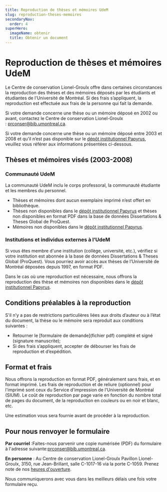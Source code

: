 ```yaml
---
title: Reproduction de thèses et mémoires UdeM
slug: reproduction-theses-memoires
secondaryNav:
  order: 4
superHero:
  imageName: obtenir
  title: Obtenir un document
---
```


# Reproduction de thèses et mémoires UdeM
Le Centre de conservation Lionel-Groulx offre dans certaines circonstances la reproduction des thèses et des mémoires déposés par les étudiants et étudiantes de l'Université de Montréal. Si des frais s’appliquent, la reproduction est effectuée aux frais de la personne qui fait la demande.

Si votre demande concerne une thèse ou un mémoire déposé en 2002 ou avant, contactez le Centre de conservation Lionel-Groulx : [prconser@bib.umontreal.ca](mailto:prconser@bib.umontreal.ca).

Si votre demande concerne une thèse ou un mémoire déposé entre 2003 et 2008 et qu’il n’est pas disponible sur le [dépôt institutionnel Papyrus](https://papyrus.bib.umontreal.ca/xmlui/), veuillez vous référer aux informations présentées ci-dessous.

## Thèses et mémoires visés (2003-2008)

### Communauté UdeM
La communauté UdeM inclu le corps professoral, la communauté étudiante et les membres du personnel.
- Thèses et mémoires dont aucun exemplaire imprimé n’est offert en bibliothèque.
- Thèses non disponibles dans le [dépôt institutionnel Papyrus](https://papyrus.bib.umontreal.ca/xmlui/) et thèses non disponibles en format PDF dans la base de données Dissertations & Theses Global de ProQuest. 
- Mémoires non disponibles dans le [dépôt institutionnel Papyrus](https://papyrus.bib.umontreal.ca/xmlui/).

### Institutions et individus externes à l’UdeM

Si vous êtes membre d'une institution (collège, université, etc.), vérifiez si votre institution est abonnée à la base de données Dissertations & Theses Global (ProQuest). Vous pourriez avoir accès aux thèses de l’Université de Montréal déposées depuis 1997, en format PDF. 

Dans le cas où une reproduction est nécessaire, nous offrons la reproduction des thèse et mémoires non disponibles dans le [dépôt institutionnel Papyrus](https://papyrus.bib.umontreal.ca/xmlui/). 

## Conditions préalables à la reproduction

S'il n’y a pas de restrictions particulières liées aux droits d’auteur ou à l’état du document, la thèse ou le mémoire sera reproduit aux conditions suivantes :
- Retourner le [formulaire de demande](fichier pdf) complété et signé (signature manuscrite);
- Si des frais s’appliquent, accepter de débourser les frais de reproduction et d’expédition.

## Format et frais
Nous offrons la reproduction en format PDF, généralement sans frais, et en format imprimé. Les frais de reproduction et de reliure (optionnel) pour l'imprimé sont ceux du Service d'impression de l'Université de Montréal (SIUM). Le coût de reproduction par page varie en fonction du nombre total de pages du document, de la reproduction en couleurs ou en noir et blanc, etc.

Une estimation vous sera fournie avant de procéder à la reproduction.

## Pour nous renvoyer le formulaire

**Par courriel** :Faites-nous parvenir une copie numérisée (PDF) du formulaire à l'adresse suivante:[prconser@bib.umontreal.ca](mailto:prconser@bib.umontreal.ca).

**En personne** :
Au Centre de conservation Lionel-Groulx
Pavillon Lionel-Groulx, 3150, rue Jean-Brillant, salle C-1017-16 via la porte C-1059.
Prenez note de nos [heures d'ouverture](bib.umontreal.ca).

Nous communiquerons avec vous dans les meilleurs délais une fois votre formulaire reçu.

